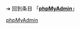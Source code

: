 {{LSR
|article = phpMyAdmin
|latest_release_version = 4.4.14
|latest_release_date = {{release date|2015|8|20}}
}}<noinclude>

➔ 回到条目 「'''[[phpMyAdmin]]'''」
[[Category:最新稳定版模板|phpMyAdmin]]
</noinclude>